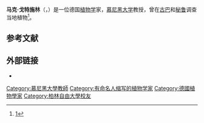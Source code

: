 {{Infobox scientist
| 姓名         = 马克·戈特施林
| 圖片         = 
| 圖片說明     = 
| 原文名       = 
| 出生日期     = {{bya|1971}}
| 出生地點     = 德国
| 國籍         = {{德国}}
| 机构         = [[慕尼黑大学|慕尼黑大学]]
| 母校         = [[柏林自由大学|柏林自由大学]]
| thesis_title = Análisis filogenético de seleccionadas Boraginales
| thesis_url   = 
| thesis_year  = 2003年
}}
'''马克·戈特施林'''（{{lang-de|Marc Gottschling}}，{{bd|1971年|}}）是一位德国[[植物学|植物学]]家，[[慕尼黑大学|慕尼黑大学]]教授，曾在[[古巴|古巴]]和[[秘鲁|秘鲁]]调查当地植物<ref>[http://www.sysbot.biologie.uni-muenchen.de/botsyst/gottschling/gottschling-cv.pdf]</ref>。

== 参考文献 ==
{{reflist}}

==外部链接==
*{{wikispecies-inline}}

 {{Authority control}}
{{DEFAULTSORT:Gottschling, Marc}}
[[Category:慕尼黑大學教師|Category:慕尼黑大學教師]]
[[Category:有命名人缩写的植物学家|Category:有命名人缩写的植物学家]]
[[Category:德國植物學家|Category:德國植物學家]]
[[Category:柏林自由大學校友|Category:柏林自由大學校友]]
{{germany-bio-stub}}